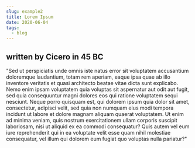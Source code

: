 ```yaml
---
slug: example2
title: Lorem Ipsum
date: 2020-06-04
tags:
  - blog
---
```


## written by Cicero in 45 BC

"Sed ut perspiciatis unde omnis iste natus error sit voluptatem accusantium
doloremque laudantium, totam rem aperiam, eaque ipsa quae ab illo inventore
veritatis et quasi architecto beatae vitae dicta sunt explicabo. Nemo enim ipsam
voluptatem quia voluptas sit aspernatur aut odit aut fugit, sed quia
consequuntur magni dolores eos qui ratione voluptatem sequi nesciunt. Neque
porro quisquam est, qui dolorem ipsum quia dolor sit amet, consectetur, adipisci
velit, sed quia non numquam eius modi tempora incidunt ut labore et dolore
magnam aliquam quaerat voluptatem. Ut enim ad minima veniam, quis nostrum
exercitationem ullam corporis suscipit laboriosam, nisi ut aliquid ex ea commodi
consequatur? Quis autem vel eum iure reprehenderit qui in ea voluptate velit
esse quam nihil molestiae consequatur, vel illum qui dolorem eum fugiat quo
voluptas nulla pariatur?"
